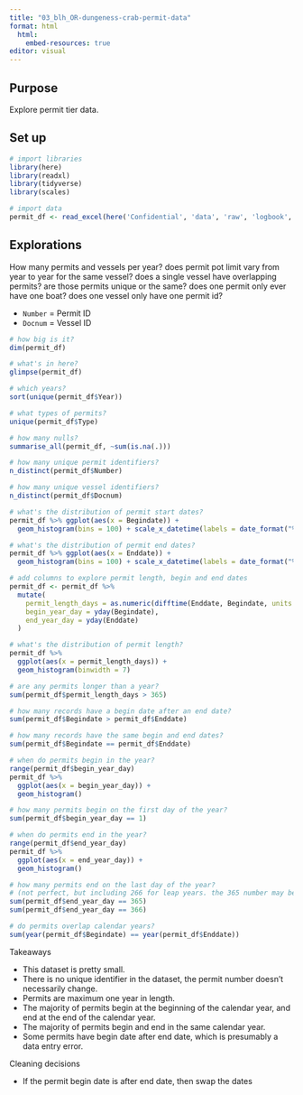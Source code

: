 ```yaml
---
title: "03_blh_OR-dungeness-crab-permit-data"
format: html
  html:
    embed-resources: true
editor: visual
---
```


## Purpose

Explore permit tier data.

## Set up

```r
# import libraries
library(here)
library(readxl)
library(tidyverse)
library(scales)
```

```r
# import data
permit_df <- read_excel(here('Confidential', 'data', 'raw', 'logbook', 'OregonCrabPermitData2007-2020.xlsx'), sheet = "CrabPermitData")
```

## Explorations

How many permits and vessels per year? does permit pot limit vary from year to year for the same vessel? does a single vessel have overlapping permits? are those permits unique or the same? does one permit only ever have one boat? does one vessel only have one permit id?

-   `Number` = Permit ID
-   `Docnum` = Vessel ID

```r
# how big is it?
dim(permit_df)

# what's in here?
glimpse(permit_df)

# which years?
sort(unique(permit_df$Year))

# what types of permits?
unique(permit_df$Type)

# how many nulls?
summarise_all(permit_df, ~sum(is.na(.)))

# how many unique permit identifiers?
n_distinct(permit_df$Number)

# how many unique vessel identifiers?
n_distinct(permit_df$Docnum)

# what's the distribution of permit start dates?
permit_df %>% ggplot(aes(x = Begindate)) +
  geom_histogram(bins = 100) + scale_x_datetime(labels = date_format("%Y"), date_breaks = "year")

# what's the distribution of permit end dates?
permit_df %>% ggplot(aes(x = Enddate)) +
  geom_histogram(bins = 100) + scale_x_datetime(labels = date_format("%Y"), date_breaks = "year")

# add columns to explore permit length, begin and end dates
permit_df <- permit_df %>%
  mutate(
    permit_length_days = as.numeric(difftime(Enddate, Begindate, units = "days")),
    begin_year_day = yday(Begindate),
    end_year_day = yday(Enddate)
  )

# what's the distribution of permit length?
permit_df %>%
  ggplot(aes(x = permit_length_days)) + 
  geom_histogram(binwidth = 7)

# are any permits longer than a year?
sum(permit_df$permit_length_days > 365)

# how many records have a begin date after an end date?
sum(permit_df$Begindate > permit_df$Enddate)

# how many records have the same begin and end dates?
sum(permit_df$Begindate == permit_df$Enddate)

# when do permits begin in the year?
range(permit_df$begin_year_day)
permit_df %>% 
  ggplot(aes(x = begin_year_day)) + 
  geom_histogram()

# how many permits begin on the first day of the year?
sum(permit_df$begin_year_day == 1)

# when do permits end in the year?
range(permit_df$end_year_day)
permit_df %>% 
  ggplot(aes(x = end_year_day)) + 
  geom_histogram()

# how many permits end on the last day of the year?
# (not perfect, but including 266 for leap years. the 365 number may be an over estimate, 2nd to last day in leap year.)
sum(permit_df$end_year_day == 365)
sum(permit_df$end_year_day == 366)

# do permits overlap calendar years?
sum(year(permit_df$Begindate) == year(permit_df$Enddate))
```

Takeaways

-   This dataset is pretty small.
-   There is no unique identifier in the dataset, the permit number doesn't necessarily change.
-   Permits are maximum one year in length.
-   The majority of permits begin at the beginning of the calendar year, and end at the end of the calendar year.
-   The majority of permits begin and end in the same calendar year.
-   Some permits have begin date after end date, which is presumably a data entry error.

Cleaning decisions

-   If the permit begin date is after end date, then swap the dates
